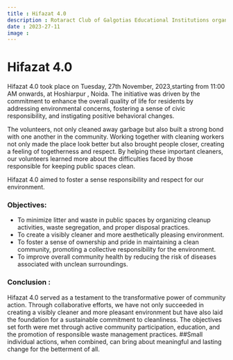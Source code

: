 ```yaml
---
title : Hifazat 4.0
description : Rotaract Club of Galgotias Educational Institutions organized a Cleanliness Drive, "HIFAZAT 4.0".The drive aimed to promote a clean and healthy environment and created a community-driven movement for a cleaner and healthier environment, leaving a lasting impact on both the place and the hearts of those involved.
date : 2023-27-11
image : 
---
```


# Hifazat 4.0

Hifazat 4.0 took place on Tuesday, 27th November, 2023,starting from 11:00 AM onwards, at Hoshiarpur , Noida. The initiative was driven by the commitment to enhance the overall quality of life for residents by addressing environmental concerns, fostering a sense of civic responsibility, and instigating positive behavioral changes.

The volunteers, not only cleaned away garbage but also built a strong bond with one another in the community. Working together with cleaning workers not only made the place look better but also brought people closer, creating a feeling of togetherness and respect. By helping these important cleaners, our volunteers learned more about the difficulties faced by those responsible for keeping public spaces clean.

Hifazat 4.0 aimed to foster a sense responsibility and respect for our environment.

### Objectives:
- To minimize litter and waste in public spaces by organizing cleanup activities, waste segregation, and proper disposal practices.
- To create a visibly cleaner and more aesthetically pleasing environment.
- To foster a sense of ownership and pride in maintaining a clean community, promoting a collective responsibility for the environment.
- To improve overall community health by reducing the risk of diseases associated with unclean surroundings.

### Conclusion :
Hifazat 4.0 served as a testament to the transformative power of community action. Through collaborative efforts, we have not only succeeded in creating a visibly cleaner and more pleasant environment but have also laid the foundation for a sustainable commitment to cleanliness. The objectives set forth were met through active community participation, education, and the promotion of responsible waste management practices.
##Small individual actions, when combined, can bring about meaningful and lasting change for the betterment of all.